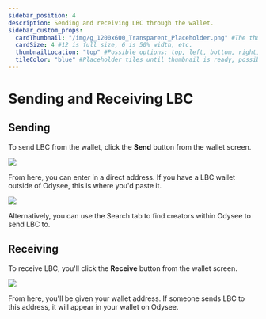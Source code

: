 ---
sidebar_position: 4
description: Sending and receiving LBC through the wallet.
sidebar_custom_props:
  cardThumbnail: "/img/g_1200x600_Transparent_Placeholder.png" #The thumbnail on the category card.
  cardSize: 4 #12 is full size, 6 is 50% width, etc.
  thumbnailLocation: "top" #Possible options: top, left, bottom, right, none
  tileColor: "blue" #Placeholder tiles until thumbnail is ready, possible options: blue, cream, darkpurple, lightpurple, mauve, orange, pink, none
---

# Sending and Receiving LBC

## Sending

To send LBC from the wallet, click the **Send** button from the wallet screen.

![](/img/en/category-wallet5.png)

From here, you can enter in a direct address. If you have a LBC wallet outside of Odysee, this is where you'd paste it.

![](/img/en/category-wallet6.png)

Alternatively, you can use the Search tab to find creators within Odysee to send LBC to.

## Receiving

To receive LBC, you'll click the **Receive** button from the wallet screen.

![](/img/en/category-wallet7.png)

From here, you'll be given your wallet address. If someone sends LBC to this address, it will appear in your wallet on Odysee.
